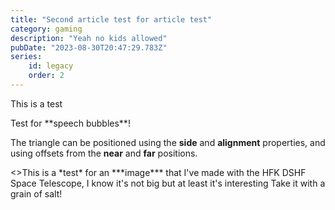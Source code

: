---
title: "Second article test for article test"
category: gaming
description: "Yeah no kids allowed"
pubDate: "2023-08-30T20:47:29.783Z"
series:
    id: legacy
    order: 2
---




This is a test

<YonicBubble position="bottom" alignment="far">
Test for **speech bubbles**!

The triangle can be positioned using the **side** and **alignment** properties, and using offsets from the **near** and **far** positions.
</YonicBubble>
<Chara name="yonic" position="right" set="summer" sprite="annoyed" thoughts="I've worked too hard on this..." />

<Picture src={Test} alt="Test image">
    <>This is a *test* for an ***image*** that I've made with the HFK DSHF Space Telescope, I know it's not big but at least it's interesting</>
</Picture>
Take it with a grain of salt!